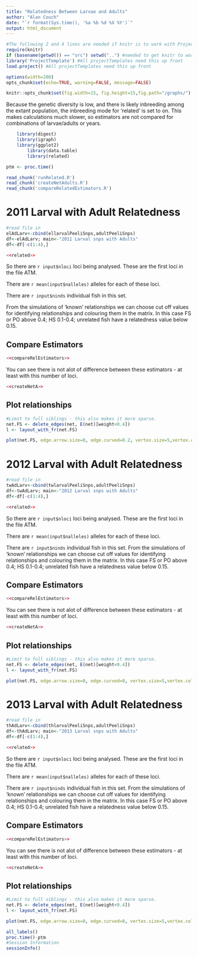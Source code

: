 ```yaml
---
title: "Relatedness Between Larvae and Adults"
author: "Alan Couch"
date: "`r format(Sys.time(), '%a %b %d %X %Y')`"
output: html_document
---
```

```r
#The following 2 and 4 lines are needed if knitr is to work with ProjectTemplate.
require(knitr)
if (basename(getwd()) == "src") setwd("..") #needed to get knitr to work with project template
library('ProjectTemplate') #All projectTemplates need this up front
load.project() #All projectTemplates need this up front
```

```r
options(width=200)
opts_chunk$set(echo=TRUE, warning=FALSE, message=FALSE)

knitr::opts_chunk$set(fig.width=15, fig.height=15,fig.path="/graphs/") #Make Figures larger and save them
```

Because the genetic diversity is low, and there is likely inbreeding among the extant population, the inbreeding mode for 'related' is set to on. This makes calculations much slower, so estimators are not compared for combinations of larvae/adults or years.

```r
	library(digest)
	library(igraph)
	library(ggplot2)
        library(data.table)
        library(related)

ptm <- proc.time()
```

```r
read_chunk('runRelated.R')
read_chunk('createNetAdults.R')
read_chunk('compareRelatedEstimators.R')
```
# 2011 Larval with Adult Relatedness
```r
#read file in
elAdLarv<-cbind(ellarvalPeeliSnps,adultPeeliSnps)
df<-elAdLarv; main<-"2011 Larval snps with Adults"
df<-df[-c(1:4),]
```

```r
<<related>>
```

So there are `r input$nloci` loci being analysed. These are the first loci in the file ATM.

There are `r mean(input$nalleles)` alleles for each of these loci.

There are `r input$ninds` individual fish in this set.

From the simulations of 'known' relationships we can choose cut off values for identifying relationships and colouring them in the matrix. In this case FS or PO above 0.4; HS 0.1-0.4; unrelated fish have a relatedness value below 0.15.

## Compare Estimators
```r
<<compareRelEstimators>>
```

You can see there is not alot of difference between these estimators - at least with this number of loci.
```r
<<createNetA>>
```
## Plot relationships
```r
#Limit to full siblings - this also makes it more sparse.
net.FS <- delete_edges(net, E(net)[weight<0.4])
l <- layout_with_fr(net.FS)

plot(net.FS, edge.arrow.size=0, edge.curved=0.2, vertex.size=5,vertex.color=c("orange", "cyan")[(V(net.FS)$type=="larvae")+1], vertex.frame.color="#555555",vertex.label=V(net)$name, vertex.label.color="black",vertex.label.cex=.7,layout=l, main = main)
```

# 2012 Larval with Adult Relatedness
```r

#read file in
twAdLarv<-cbind(twlarvalPeeliSnps,adultPeeliSnps)
df<-twAdLarv; main<-"2012 Larval snps with Adults"
df<-df[-c(1:4),]
```

```r
<<related>>
```
So there are `r input$nloci` loci being analysed. These are the first loci in the file ATM.

There are `r mean(input$nalleles)` alleles for each of these loci.

There are `r input$ninds` individual fish in this set.
From the simulations of 'known' relationships we can choose cut off values for identifying relationships and colouring them in the matrix. In this case FS or PO above 0.4; HS 0.1-0.4; unrelated fish have a relatedness value below 0.15.

## Compare Estimators
```r
<<compareRelEstimators>>
```

You can see there is not alot of difference between these estimators - at least with this number of loci.
```r
<<createNetA>>
```
## Plot relationships
```r
#Limit to full siblings - this also makes it more sparse.
net.FS <- delete_edges(net, E(net)[weight<0.4])
l <- layout_with_fr(net.FS)

plot(net.FS, edge.arrow.size=0, edge.curved=0, vertex.size=5,vertex.color=c("orange", "cyan")[(V(net.FS)$type=="larvae")+1], vertex.frame.color="#555555",vertex.label=V(net)$name, vertex.label.color="black",vertex.label.cex=.7,layout=l, main = main)
```

# 2013 Larval with Adult Relatedness
```r

#read file in
thAdLarv<-cbind(thlarvalPeeliSnps,adultPeeliSnps)
df<-thAdLarv; main<-"2013 Larval snps with Adults"
df<-df[-c(1:4),]
```

```r
<<related>>
```
So there are `r input$nloci` loci being analysed. These are the first loci in the file ATM.

There are `r mean(input$nalleles)` alleles for each of these loci.

There are `r input$ninds` individual fish in this set.
From the simulations of 'known' relationships we can choose cut off values for identifying relationships and colouring them in the matrix. In this case FS or PO above 0.4; HS 0.1-0.4; unrelated fish have a relatedness value below 0.15.

## Compare Estimators
```r
<<compareRelEstimators>>
```

You can see there is not alot of difference between these estimators - at least with this number of loci.
```r
<<createNetA>>
```
## Plot relationships
```r
#Limit to full siblings - this also makes it more sparse.
net.FS <- delete_edges(net, E(net)[weight<0.4])
l <- layout_with_fr(net.FS)

plot(net.FS, edge.arrow.size=0, edge.curved=0, vertex.size=5,vertex.color=c("orange", "cyan")[(V(net.FS)$type=="larvae")+1], vertex.frame.color="#555555",vertex.label=V(net)$name, vertex.label.color="black",vertex.label.cex=.7,layout=l, main = main)
```

```r
all_labels()
proc.time()-ptm
#Session Information
sessionInfo()

```